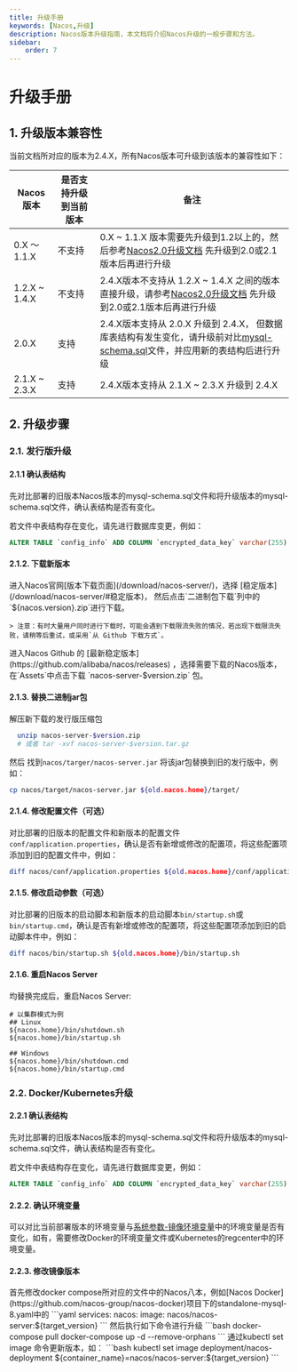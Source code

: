 ```yaml
---
title: 升级手册
keywords: [Nacos,升级]
description: Nacos版本升级指南，本文档将介绍Nacos升级的一般步骤和方法。
sidebar:
    order: 7
---
```



# 升级手册

## 1. 升级版本兼容性

当前文档所对应的版本为2.4.X，所有Nacos版本可升级到该版本的兼容性如下：

| Nacos版本 | 是否支持升级到当前版本 | 备注 |
|----------|--------------------|------|
| 0.X ～ 1.1.X | 不支持 | 0.X ~ 1.1.X 版本需要先升级到1.2以上的，然后参考[Nacos2.0升级文档](https://nacos.io/docs/v2/upgrading/200-upgrading/) 先升级到2.0或2.1版本后再进行升级 |
| 1.2.X ~ 1.4.X | 不支持 | 2.4.X版本不支持从 1.2.X ~ 1.4.X 之间的版本直接升级，请参考[Nacos2.0升级文档](https://nacos.io/docs/v2/upgrading/200-upgrading/) 先升级到2.0或2.1版本后再进行升级 |
| 2.0.X | 支持 | 2.4.X版本支持从 2.0.X 升级到 2.4.X， 但数据库表结构有发生变化，请升级前对比[mysql-schema.sql](https://github.com/alibaba/nacos/blob/master/distribution/conf/mysql-schema.sql)文件，并应用新的表结构后进行升级 |
| 2.1.X ~ 2.3.X | 支持 | 2.4.X版本支持从 2.1.X ~ 2.3.X 升级到 2.4.X |

## 2. 升级步骤

### 2.1. 发行版升级

#### 2.1.1 确认表结构

先对比部署的旧版本Nacos版本的mysql-schema.sql文件和将升级版本的mysql-schema.sql文件，确认表结构是否有变化。

若文件中表结构存在变化，请先进行数据库变更，例如：

```SQL
ALTER TABLE `config_info` ADD COLUMN `encrypted_data_key` varchar(255) NOT NULL COMMENT '密钥',
```

#### 2.1.2. 下载新版本

<Tabs>
  <TabItem label="官网">
    进入Nacos官网[版本下载页面](/download/nacos-server/)，选择 [稳定版本](/download/nacos-server/#稳定版本)， 然后点击`二进制包下载`列中的`${nacos.version}.zip`进行下载。

    > 注意：有时大量用户同时进行下载时，可能会遇到下载限流失败的情况，若出现下载限流失败，请稍等后重试，或采用`从 Github 下载方式`。
  </TabItem>
  <TabItem label="Github">
    进入Nacos Github 的 [最新稳定版本](https://github.com/alibaba/nacos/releases) ，选择需要下载的Nacos版本，在`Assets`中点击下载 `nacos-server-$version.zip` 包。
  </TabItem>
</Tabs>

#### 2.1.3. 替换二进制jar包

解压新下载的发行版压缩包

```bash
  unzip nacos-server-$version.zip
  # 或者 tar -xvf nacos-server-$version.tar.gz
```

然后 找到`nacos/targer/nacos-server.jar` 将该jar包替换到旧的发行版中，例如：

```bash
cp nacos/target/nacos-server.jar ${old.nacos.home}/target/
```

#### 2.1.4. 修改配置文件（可选）

对比部署的旧版本的配置文件和新版本的配置文件`conf/application.properties`，确认是否有新增或修改的配置项，将这些配置项添加到旧的配置文件中，例如：

```bash
diff nacos/conf/application.properties ${old.nacos.home}/conf/application.properties
```

#### 2.1.5. 修改启动参数（可选）

对比部署的旧版本的启动脚本和新版本的启动脚本`bin/startup.sh`或`bin/startup.cmd`，确认是否有新增或修改的配置项，将这些配置项添加到旧的启动脚本件中，例如：

```bash
diff nacos/bin/startup.sh ${old.nacos.home}/bin/startup.sh
```

#### 2.1.6. 重启Nacos Server

均替换完成后，重启Nacos Server:

```
# 以集群模式为例
## Linux
${nacos.home}/bin/shutdown.sh
${nacos.home}/bin/startup.sh

## Windows
${nacos.home}/bin/shutdown.cmd
${nacos.home}/bin/startup.cmd
```
###  2.2. Docker/Kubernetes升级

#### 2.2.1 确认表结构

先对比部署的旧版本Nacos版本的mysql-schema.sql文件和将升级版本的mysql-schema.sql文件，确认表结构是否有变化。

若文件中表结构存在变化，请先进行数据库变更，例如：

```SQL
ALTER TABLE `config_info` ADD COLUMN `encrypted_data_key` varchar(255) NOT NULL COMMENT '密钥',
```

#### 2.2.2. 确认环境变量

可以对比当前部署版本的环境变量与[系统参数-镜像环境变量](./system-configurations/#2-镜像环境变量)中的环境变量是否有变化，如有，需要修改Docker的环境变量文件或Kubernetes的regcenter中的环境变量。

#### 2.2.3. 修改镜像版本

<Tabs>
  <TabItem label="Docker">
    首先修改docker compose所对应的文件中的Nacos八本，例如[Nacos Docker](https://github.com/nacos-group/nacos-docker)项目下的standalone-mysql-8.yaml中的
    ```yaml
    services:
        nacos:
            image:
                nacos/nacos-server:${target_version}
    ```
    然后执行如下命令进行升级
    ```bash
      docker-compose pull
      docker-compose up -d --remove-orphans
    ```
  </TabItem>
  <TabItem label="Kubernetes">
    通过kubectl set image 命令更新版本，如：
    ```bash
        kubectl set image deployment/nacos-deployment ${container_name}=nacos/nacos-server:${target_version}
    ```
  </TabItem>
</Tabs>
